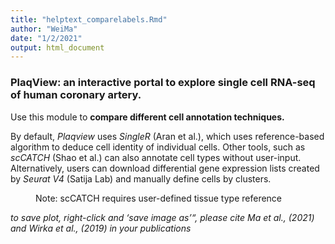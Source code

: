 ```yaml
---
title: "helptext_comparelabels.Rmd"
author: "WeiMa"
date: "1/2/2021"
output: html_document
---
```

### PlaqView: an interactive portal to explore single cell RNA-seq of human coronary artery.

Use this module to **compare different cell annotation techniques.** 

By default, *Plaqview* uses *SingleR* (Aran et al.), which uses reference-based algorithm to deduce cell identity of individual cells. Other tools, such as *scCATCH* (Shao et al.) can also annotate cell types without user-input. Alternatively, users can download differential gene expression lists created by *Seurat V4* (Satija Lab) and manually define cells by clusters. 

: Note: scCATCH requires user-defined tissue type reference

*to save plot, right-click and 'save image as'", please cite Ma et al., (2021) and Wirka et al., (2019) in your publications*

